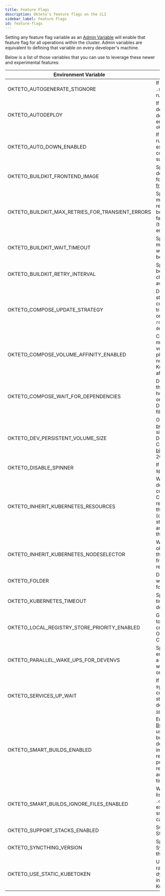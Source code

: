 ```yaml
---
title: Feature Flags
description: Okteto's feature flags on the CLI
sidebar_label: Feature Flags
id: feature-flags
---
```


Setting any feature flag variable as an [Admin Variable](admin/dashboard.mdx#admin-variables) will enable that feature flag for all operations within the cluster.
Admin variables are equivalent to defining that variable on every developer's machine.


Below is a list of those variables that you can use to leverage these newer and experimental features:

| Environment Variable                             | Description                                                                                                                                                                                                                     | Default Value          |
|--------------------------------------------------|---------------------------------------------------------------------------------------------------------------------------------------------------------------------------------------------------------------------------------|------------------------|
| OKTETO_AUTOGENERATE_STIGNORE                     | If true, generates the `.stignore` file when running `okteto up`                                                                                                                                                                | `false`                |
| OKTETO_AUTODEPLOY                                | If set, forces the deployment of the development environment on `okteto up`                                                                                                                                                     | `false`                |
| OKTETO_AUTO_DOWN_ENABLED                         | If set, `okteto up` will run `okteto down` on exit if all the commands are succesful                                                                                                                                            | `false`                |
| OKTETO_BUILDKIT_FRONTEND_IMAGE                   | Specifies the default docker image to use for the [BuildKit frontend](https://docs.docker.com/build/buildkit/frontend/)                                                                                                         | Built-in Dockerfile frontend                    |
| OKTETO_BUILDKIT_MAX_RETRIES_FOR_TRANSIENT_ERRORS | Specifies the maximum number of retry attempts for build processes that fail due to transient (temporary) BuildKit errors                                                                                                       | `3`                    |
| OKTETO_BUILDKIT_WAIT_TIMEOUT                     | Specifies the maximum duration to wait for BuildKit to become available                                                                                                                                                         | `10m`                  |
| OKTETO_BUILDKIT_RETRY_INTERVAL                   | Specifies the interval between successive checks of BuildKit's availability status                                                                                                                                              | `5s`                   |
| OKTETO_COMPOSE_UPDATE_STRATEGY                   | Defines the update strategy that the compose must translate (it can be one of: `rolling`/`recreate`/`on-delete`)                                                                                                                | N/A                    |
| OKTETO_COMPOSE_VOLUME_AFFINITY_ENABLED           | Compose services mounting the same volume will be placed on the same node using Kubernetes's pod affinity                                                                                                                       | `true`                 |
| OKTETO_COMPOSE_WAIT_FOR_DEPENDENCIES             | Determines whether the wake job should honor the `depends_on` order defined in Docker Compose files.                                                                                                                                                  | `false`                |                                   
| OKTETO_DEV_PERSISTENT_VOLUME_SIZE                | Override the default [persistent volume](reference/okteto-manifest.mdx#persistentvolume-object-optional) size for Development Containers. Set in [binary SI units](https://kubernetes.io/docs/concepts/configuration/manage-resources-containers/) (e.g. 2Gi)                                                                                                | N/A                    |
| OKTETO_DISABLE_SPINNER                           | If set, disables the spinner rotation                                                                                                                                                                                           | `false`                |
| OKTETO_INHERIT_KUBERNETES_RESOURCES              | When enabled, development container inherits CPU and memory requests/limits from the original resource (deployment or statefulset) if they are not defined in the Okteto Manifest                                                                                                                                      | `false`                |
| OKTETO_INHERIT_KUBERNETES_NODESELECTOR           | When enabled, okteto up inherits the node selector from the original resource                                                                                                                                                   | `false`                |
| OKTETO_FOLDER                                    | Defines the path where the Okteto folder is located                                                                                                                                                                             | `$OKTETO_HOME/.okteto` |
| OKTETO_KUBERNETES_TIMEOUT                        | Specifies the timeout while deploying                                                                                                                                                                                           | `0`                    |
| OKTETO_LOCAL_REGISTRY_STORE_PRIORITY_ENABLED     | Gives more priority to the local registry credentials than the Okteto Registry Credentials                                                                                                                                      | `false`                |
| OKTETO_PARALLEL_WAKE_UPS_FOR_DEVENVS             | Specifies if the dev environments within a namespace should wake up in parallel or not                                                                                                                                          | `false`                  |  
| OKTETO_SERVICES_UP_WAIT                          | If set, waits for file synchronization to complete before starting the services defined in the [`services` section](reference/okteto-manifest.mdx#services-object-optional)                                                                                                                                                   | `false`                  |  
| OKTETO_SMART_BUILDS_ENABLED                      | Enables the [Smart Builds feature](core/build-service.mdx#smart-builds) that uses a hash of the build context to determine if an image needs to be rebuilt or can be pulled from the registry. This can accelerate build times  | `true`                 |
| OKTETO_SMART_BUILDS_IGNORE_FILES_ENABLED         | When enabled, files listed in `.dockerignore` will be excluded from the smart build context calculation                                                                                                                         | `false`                |
| OKTETO_SUPPORT_STACKS_ENABLED                    | Support Okteto Stacks syntax                                                                                                                                                                                                    | `false`                |
| OKTETO_SYNCTHING_VERSION                         | Specifies the Syncthing version the CLI must use                                                                                                                                                                                | N/A                    |
| OKTETO_USE_STATIC_KUBETOKEN                      | Use a fixed token rather than a dynamic token for interactions with the Kubernetes API                                                                                                                                          | `false`                |
